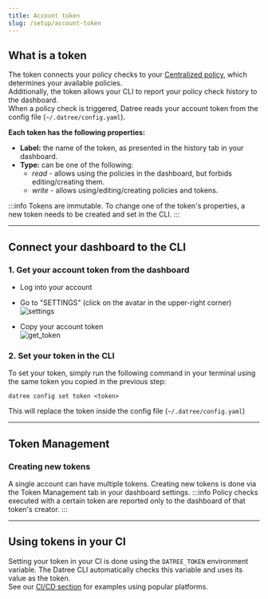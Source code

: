 ```yaml
---
title: Account token
slug: /setup/account-token
---
```


## What is a token

The token connects your policy checks to your [Centralized policy](/setup/centralized-policy), which determines your available policies.  
Additionally, the token allows your CLI to report your policy check history to the dashboard.  
When a policy check is triggered, Datree reads your account token from the config file (`~/.datree/config.yaml`).

**Each token has the following properties:**

- **Label:** the name of the token, as presented in the history tab in your dashboard.
- **Type:** can be one of the following:
    * *read* - allows using the policies in the dashboard, but forbids editing/creating them.
    * *write* - allows using/editing/creating policies and tokens.

:::info
Tokens are immutable. To change one of the token's properties, a new token needs to be created and set in the CLI.
:::

---
## Connect your dashboard to the CLI

### 1. Get your account token from the dashboard

- Log into your account

- Go to "SETTINGS" (click on the avatar in the upper-right corner)  
![settings](/img/setup/account-token/settings.png)

- Copy your account token  
![get_token](/img/setup/account-token/2.png)

### 2. Set your token in the CLI

To set your token, simply run the following command in your terminal using the same token you copied in the previous step:

```terminal
datree config set token <token>
```

This will replace the token inside the config file (`~/.datree/config.yaml`)

---
## Token Management

### Creating new tokens
A single account can have multiple tokens. Creating new tokens is done via the Token Management tab in your dashboard settings.
:::info
Policy checks executed with a certain token are reported only to the dashboard of that token's creator.
:::

---
## Using tokens in your CI
Setting your token in your CI is done using the `DATREE_TOKEN` environment variable. The Datree CLI automatically checks this variable and uses its value as the token.  
See our [CI/CD section](/cicd-examples) for examples using popular platforms.